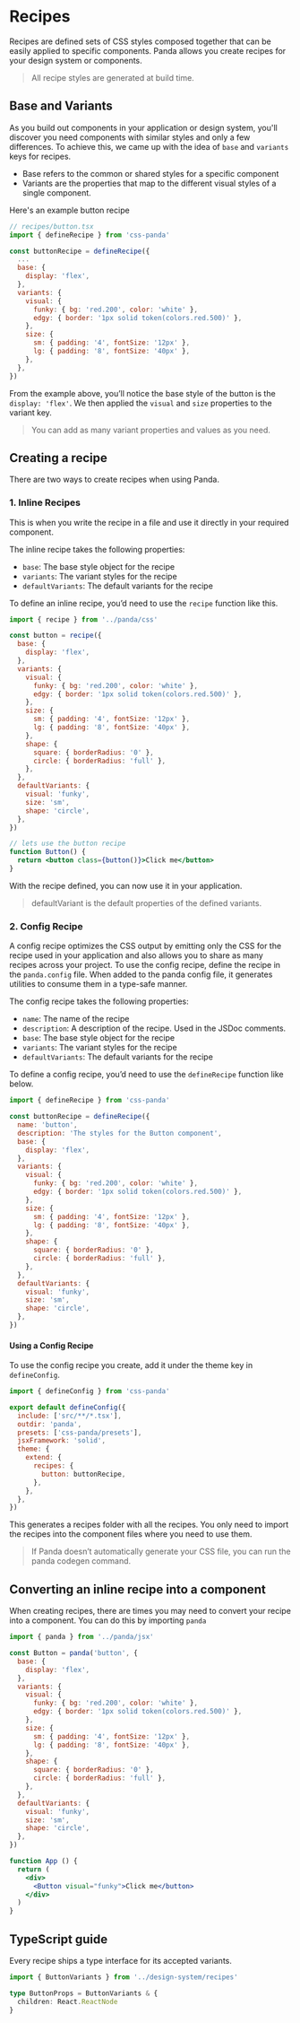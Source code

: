 # Recipes

Recipes are defined sets of CSS styles composed together that can be easily applied to specific components. Panda allows
you create recipes for your design system or components.

> All recipe styles are generated at build time.

## Base and Variants

As you build out components in your application or design system, you'll discover you need components with similar
styles and only a few differences. To achieve this, we came up with the idea of `base` and `variants` keys for recipes.

- Base refers to the common or shared styles for a specific component
- Variants are the properties that map to the different visual styles of a single component.

Here's an example button recipe

```jsx
// recipes/button.tsx
import { defineRecipe } from 'css-panda'

const buttonRecipe = defineRecipe({
  ...
  base: {
    display: 'flex',
  },
  variants: {
    visual: {
      funky: { bg: 'red.200', color: 'white' },
      edgy: { border: '1px solid token(colors.red.500)' },
    },
    size: {
      sm: { padding: '4', fontSize: '12px' },
      lg: { padding: '8', fontSize: '40px' },
    },
  },
})

```

From the example above, you’ll notice the base style of the button is the `display: 'flex'`. We then applied the
`visual` and `size` properties to the variant key.

> You can add as many variant properties and values as you need.

## Creating a recipe

There are two ways to create recipes when using Panda.

### 1. Inline Recipes

This is when you write the recipe in a file and use it directly in your required component.

The inline recipe takes the following properties:

- `base`: The base style object for the recipe
- `variants`: The variant styles for the recipe
- `defaultVariants`: The default variants for the recipe

To define an inline recipe, you’d need to use the `recipe` function like this.

```jsx
import { recipe } from '../panda/css'

const button = recipe({
  base: {
    display: 'flex',
  },
  variants: {
    visual: {
      funky: { bg: 'red.200', color: 'white' },
      edgy: { border: '1px solid token(colors.red.500)' },
    },
    size: {
      sm: { padding: '4', fontSize: '12px' },
      lg: { padding: '8', fontSize: '40px' },
    },
    shape: {
      square: { borderRadius: '0' },
      circle: { borderRadius: 'full' },
    },
  },
  defaultVariants: {
    visual: 'funky',
    size: 'sm',
    shape: 'circle',
  },
})

// lets use the button recipe
function Button() {
  return <button class={button()}>Click me</button>
}
```

With the recipe defined, you can now use it in your application.

> defaultVariant is the default properties of the defined variants.

### 2. Config Recipe

A config recipe optimizes the CSS output by emitting only the CSS for the recipe used in your application and also
allows you to share as many recipes across your project. To use the config recipe, define the recipe in the
`panda.config` file. When added to the panda config file, it generates utilities to consume them in a type-safe manner.

The config recipe takes the following properties:

- `name`: The name of the recipe
- `description`: A description of the recipe. Used in the JSDoc comments.
- `base`: The base style object for the recipe
- `variants`: The variant styles for the recipe
- `defaultVariants`: The default variants for the recipe

To define a config recipe, you’d need to use the `defineRecipe` function like below.

```jsx
import { defineRecipe } from 'css-panda'

const buttonRecipe = defineRecipe({
  name: 'button',
  description: 'The styles for the Button component',
  base: {
    display: 'flex',
  },
  variants: {
    visual: {
      funky: { bg: 'red.200', color: 'white' },
      edgy: { border: '1px solid token(colors.red.500)' },
    },
    size: {
      sm: { padding: '4', fontSize: '12px' },
      lg: { padding: '8', fontSize: '40px' },
    },
    shape: {
      square: { borderRadius: '0' },
      circle: { borderRadius: 'full' },
    },
  },
  defaultVariants: {
    visual: 'funky',
    size: 'sm',
    shape: 'circle',
  },
})
```

#### Using a Config Recipe

To use the config recipe you create, add it under the theme key in `defineConfig`.

```jsx
import { defineConfig } from 'css-panda'

export default defineConfig({
  include: ['src/**/*.tsx'],
  outdir: 'panda',
  presets: ['css-panda/presets'],
  jsxFramework: 'solid',
  theme: {
    extend: {
      recipes: {
        button: buttonRecipe,
      },
    },
  },
})
```

This generates a recipes folder with all the recipes. You only need to import the recipes into the component files where
you need to use them.

> If Panda doesn’t automatically generate your CSS file, you can run the panda codegen command.

## Converting an inline recipe into a component

When creating recipes, there are times you may need to convert your recipe into a component. You can do this by
importing `panda`

```jsx
import { panda } from '../panda/jsx'

const Button = panda('button', {
  base: {
    display: 'flex',
  },
  variants: {
    visual: {
      funky: { bg: 'red.200', color: 'white' },
      edgy: { border: '1px solid token(colors.red.500)' },
    },
    size: {
      sm: { padding: '4', fontSize: '12px' },
      lg: { padding: '8', fontSize: '40px' },
    },
    shape: {
      square: { borderRadius: '0' },
      circle: { borderRadius: 'full' },
    },
  },
  defaultVariants: {
    visual: 'funky',
    size: 'sm',
    shape: 'circle',
  },
})

function App () {
  return (
    <div>
      <Button visual="funky">Click me</button>
    </div>
  )
}

```

## TypeScript guide

Every recipe ships a type interface for its accepted variants.

```ts
import { ButtonVariants } from '../design-system/recipes'

type ButtonProps = ButtonVariants & {
  children: React.ReactNode
}
```
